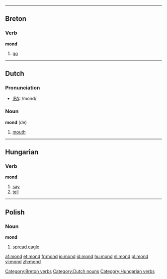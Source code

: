 {{see|Mond}}

----

==Breton==
===Verb===
'''mond'''

# [[go]]

[[Category:Breton verbs]]

----

==Dutch==
===Pronunciation===
*[[w:IPA|IPA]]: /mond/
===Noun===
'''mond''' {{m}} (de)
#[[mouth]]
[[Category:Dutch nouns]]

----

==Hungarian==
===Verb===
'''mond'''

# [[say]]
# [[tell]]

[[Category:Hungarian verbs]]

----

==Polish==
===Noun===
'''mond'''
# [[spread eagle]]

[[af:mond]]
[[et:mond]]
[[fr:mond]]
[[io:mond]]
[[id:mond]]
[[hu:mond]]
[[nl:mond]]
[[pl:mond]]
[[vi:mond]]
[[zh:mond]]